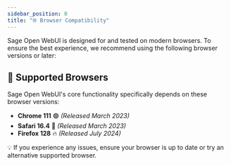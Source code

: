 ```yaml
---
sidebar_position: 0
title: "🌐 Browser Compatibility"
---
```


Sage Open WebUI is designed for and tested on modern browsers. To ensure the best experience, we recommend using the following browser versions or later:

## 🚀 Supported Browsers

Sage Open WebUI's core functionality specifically depends on these browser versions:

- **Chrome 111** 🟢 _(Released March 2023)_
- **Safari 16.4** 🍏 _(Released March 2023)_
- **Firefox 128** 🔥 _(Released July 2024)_

💡 If you experience any issues, ensure your browser is up to date or try an alternative supported browser.
